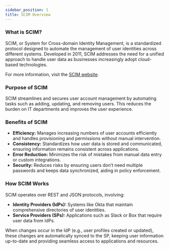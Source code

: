 ```yaml
---
sidebar_position: 1
title: SCIM Overview
---
```


### What is SCIM?

SCIM, or System for Cross-domain Identity Management, is a standardized protocol designed to automate the management of user identities across different systems. Developed in 2011, SCIM addresses the need for a unified approach to handle user data as businesses increasingly adopt cloud-based technologies.

For more information, visit the [SCIM website](https://scim.cloud/).

### Purpose of SCIM

SCIM streamlines and secures user account management by automating tasks such as adding, updating, and removing users. This reduces the burden on IT departments and improves the user experience.

### Benefits of SCIM

- **Efficiency:** Manages increasing numbers of user accounts efficiently and handles provisioning and permissions without manual intervention.
- **Consistency:** Standardizes how user data is stored and communicated, ensuring information remains consistent across applications.
- **Error Reduction:** Minimizes the risk of mistakes from manual data entry or custom integrations.
- **Security:** Reduces risks by ensuring users don’t need multiple passwords and keeps data synchronized, aiding in policy enforcement.

### How SCIM Works

SCIM operates over REST and JSON protocols, involving:
- **Identity Providers (IdPs):** Systems like Okta that maintain comprehensive directories of user identities.
- **Service Providers (SPs):** Applications such as Slack or Box that require user data from IdPs.

When changes occur in the IdP (e.g., user profiles created or updated), these changes are automatically synced to the SP, keeping user information up-to-date and providing seamless access to applications and resources.
